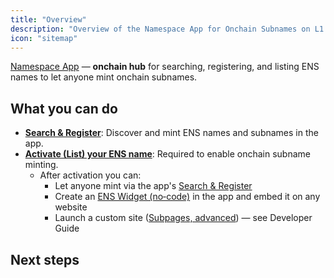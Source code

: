 ```yaml
---
title: "Overview"
description: "Overview of the Namespace App for Onchain Subnames on L1 and L2 networks with no-code interface."
icon: "sitemap"
---
```


[Namespace App](https://app.namespace.ninja/) — **onchain hub** for searching, registering, and listing ENS names to let anyone mint onchain subnames.


## What you can do
- **[Search & Register](/user-guide/app/search-register)**: Discover and mint ENS names and subnames in the app.
- **[Activate (List) your ENS name](/user-guide/app/activate-ens-name)**: Required to enable onchain subname minting.
  - After activation you can:
    - Let anyone mint via the app's [Search & Register](/user-guide/app/search-register)
    - Create an [ENS Widget (no‑code)](/user-guide/app/widget) in the app and embed it on any website
    - Launch a custom site ([Subpages, advanced](/developer-guide/guide/subpages)) — see Developer Guide

## Next steps
<CardGroup cols={2}>
  <Card title="Activate ENS Name (Required)" icon="toggle-on" href="/user-guide/app/activate-ens-name" arrow="true" />
  <Card title="Search & Register" icon="user-magnifying-glass" href="/user-guide/app/search-register" arrow="true" />
 </CardGroup>
